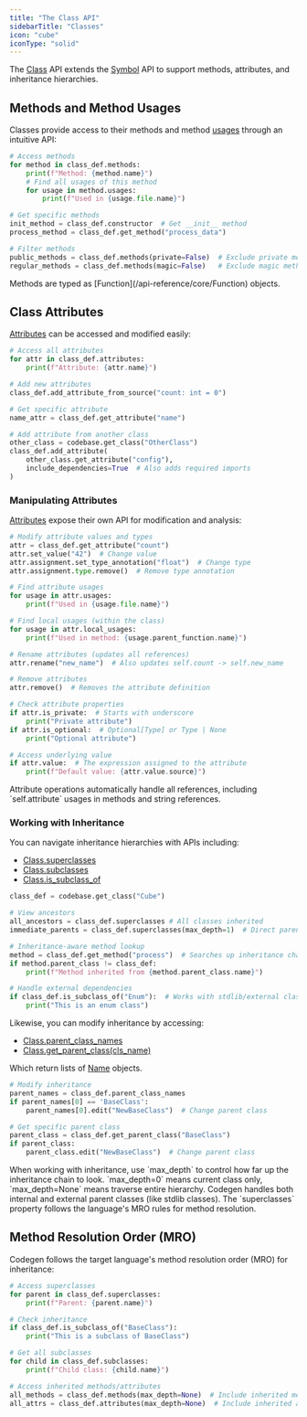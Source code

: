 ```yaml
---
title: "The Class API"
sidebarTitle: "Classes"
icon: "cube"
iconType: "solid"
---
```


The [Class](/api-reference/core/Class) API extends the [Symbol](/building-with-codegen/symbol-api) API to support methods, attributes, and inheritance hierarchies.

## Methods and Method Usages

Classes provide access to their methods and method [usages](/building-with-codegen/dependencies-and-usages) through an intuitive API:

```python
# Access methods
for method in class_def.methods:
    print(f"Method: {method.name}")
    # Find all usages of this method
    for usage in method.usages:
        print(f"Used in {usage.file.name}")

# Get specific methods
init_method = class_def.constructor  # Get __init__ method
process_method = class_def.get_method("process_data")

# Filter methods
public_methods = class_def.methods(private=False)  # Exclude private methods
regular_methods = class_def.methods(magic=False)   # Exclude magic methods
```

<Info>
  Methods are typed as [Function](/api-reference/core/Function) objects.
</Info>

## Class Attributes

[Attributes](/api-reference/core/Attribute) can be accessed and modified easily:

```python
# Access all attributes
for attr in class_def.attributes:
    print(f"Attribute: {attr.name}")

# Add new attributes
class_def.add_attribute_from_source("count: int = 0")

# Get specific attribute
name_attr = class_def.get_attribute("name")

# Add attribute from another class
other_class = codebase.get_class("OtherClass")
class_def.add_attribute(
    other_class.get_attribute("config"),
    include_dependencies=True  # Also adds required imports
)
```

### Manipulating Attributes

[Attributes](/api-reference/core/Attribute) expose their own API for modification and analysis:

```python
# Modify attribute values and types
attr = class_def.get_attribute("count")
attr.set_value("42")  # Change value
attr.assignment.set_type_annotation("float")  # Change type
attr.assignment.type.remove()  # Remove type annotation

# Find attribute usages
for usage in attr.usages:
    print(f"Used in {usage.file.name}")

# Find local usages (within the class)
for usage in attr.local_usages:
    print(f"Used in method: {usage.parent_function.name}")

# Rename attributes (updates all references)
attr.rename("new_name")  # Also updates self.count -> self.new_name

# Remove attributes
attr.remove()  # Removes the attribute definition

# Check attribute properties
if attr.is_private:  # Starts with underscore
    print("Private attribute")
if attr.is_optional:  # Optional[Type] or Type | None
    print("Optional attribute")

# Access underlying value
if attr.value:  # The expression assigned to the attribute
    print(f"Default value: {attr.value.source}")
```

<Note>
  Attribute operations automatically handle all references, including
  `self.attribute` usages in methods and string references.
</Note>

### Working with Inheritance

You can navigate inheritance hierarchies with APIs including:

- [Class.superclasses](/api-reference/core/Class#superclasses)
- [Class.subclasses](/api-reference/core/Class#subclasses)
- [Class.is_subclass_of](/api-reference/core/Class#is-subclass-of)

```python
class_def = codebase.get_class("Cube")

# View ancestors
all_ancestors = class_def.superclasses # All classes inherited
immediate_parents = class_def.superclasses(max_depth=1)  # Direct parents only

# Inheritance-aware method lookup
method = class_def.get_method("process")  # Searches up inheritance chain
if method.parent_class != class_def:
    print(f"Method inherited from {method.parent_class.name}")

# Handle external dependencies
if class_def.is_subclass_of("Enum"):  # Works with stdlib/external classes
    print("This is an enum class")
```

Likewise, you can modify inheritance by accessing:

- [Class.parent_class_names](/api-reference/core/Class#parent-class-names)
- [Class.get_parent_class(cls_name)](/api-reference/core/Class#get-parent-class)

Which return lists of [Name](/api-reference/core/Name) objects.

```python
# Modify inheritance
parent_names = class_def.parent_class_names
if parent_names[0] == 'BaseClass':
    parent_names[0].edit("NewBaseClass")  # Change parent class

# Get specific parent class
parent_class = class_def.get_parent_class("BaseClass")
if parent_class:
    parent_class.edit("NewBaseClass")  # Change parent class
```

<Tip>
  When working with inheritance, use `max_depth` to control how far up the
  inheritance chain to look. `max_depth=0` means current class only,
  `max_depth=None` means traverse entire hierarchy.
</Tip>

<Note>
  Codegen handles both internal and external parent classes (like stdlib
  classes). The `superclasses` property follows the language's MRO rules for
  method resolution.
</Note>

## Method Resolution Order (MRO)

Codegen follows the target language's method resolution order (MRO) for inheritance:

```python
# Access superclasses
for parent in class_def.superclasses:
    print(f"Parent: {parent.name}")

# Check inheritance
if class_def.is_subclass_of("BaseClass"):
    print("This is a subclass of BaseClass")

# Get all subclasses
for child in class_def.subclasses:
    print(f"Child class: {child.name}")

# Access inherited methods/attributes
all_methods = class_def.methods(max_depth=None)  # Include inherited methods
all_attrs = class_def.attributes(max_depth=None)  # Include inherited attributes
```
